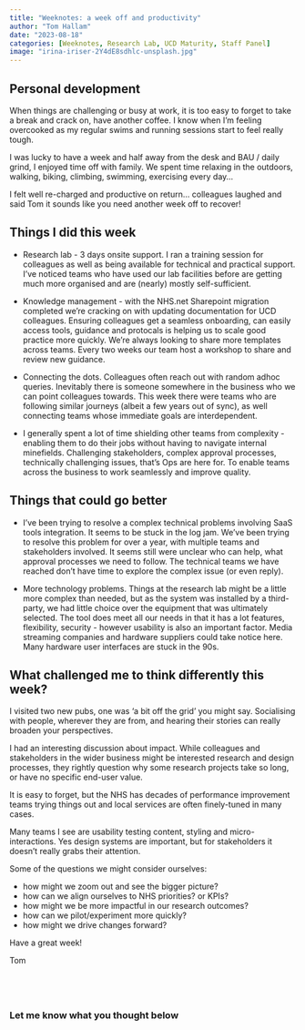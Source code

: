 ```yaml
---
title: "Weeknotes: a week off and productivity"
author: "Tom Hallam"
date: "2023-08-18"
categories: [Weeknotes, Research Lab, UCD Maturity, Staff Panel]
image: "irina-iriser-2Y4dE8sdhlc-unsplash.jpg"
---
```


## Personal development 

When things are challenging or busy at work, it is too easy to forget to take a break and crack on, have another coffee. I know when I'm feeling overcooked as my regular swims and running sessions start to feel really tough.

I was lucky to have a week and half away from the desk and BAU / daily grind, I enjoyed time off with family. We spent time relaxing in the outdoors, walking, biking, climbing, swimming, exercising every day... 

I felt well re-charged and productive on return... colleagues laughed and said Tom it sounds like you need another week off to recover!


## Things I did this week

* Research lab - 3 days onsite support. I ran a training session for colleagues as well as being available for technical and practical support. I've noticed teams who have used our lab facilities before are getting much more organised and are (nearly) mostly self-sufficient.

* Knowledge management - with the NHS.net Sharepoint migration completed we're cracking on with updating documentation for UCD colleagues. Ensuring colleagues get a seamless onboarding, can easily access tools, guidance and protocals is helping us to scale good practice more quickly. We're always looking to share more templates across teams. Every two weeks our team host a workshop to share and review new guidance.

* Connecting the dots. Colleagues often reach out with random adhoc queries. Inevitably there is someone somewhere in the business who we can point colleagues towards. This week there were teams who are following similar journeys (albeit a few years out of sync), as well connecting teams whose immediate goals are interdependent.

* I generally spent a lot of time shielding other teams from complexity - enabling them to do their jobs without having to navigate internal minefields. Challenging stakeholders, complex approval processes, technically challenging issues, that's Ops are here for. To enable teams across the business to work seamlessly and improve quality.


## Things that could go better

* I've been trying to resolve a complex technical problems involving SaaS tools integration. It seems to be stuck in the log jam. We've been trying to resolve this problem for over a year, with multiple teams and stakeholders involved. It seems still were unclear who can help, what approval processes we need to follow. The technical teams we have reached don't have time to explore the complex issue (or even reply).

* More technology problems. Things at the research lab might be a little more complex than needed, but as the system was installed by a third-party, we had little choice over the equipment that was ultimately selected. The tool does meet all our needs in that it has a lot features, flexibility, security - however usability is also an important factor. Media streaming companies and hardware suppliers could take notice here. Many hardware user interfaces are stuck in the 90s.


## What challenged me to think differently this week?

I visited two new pubs, one was 'a bit off the grid' you might say. Socialising with people, wherever they are from, and hearing their stories can really broaden your perspectives.

I had an interesting discussion about impact. While colleagues and stakeholders in the wider business might be interested research and design processes, they rightly question why some research projects take so long, or have no specific end-user value.

It is easy to forget, but the NHS has decades of performance improvement teams trying things out and local services are often finely-tuned in many cases. 

Many teams I see are usability testing content, styling and micro-interactions. Yes design systems are important, but for stakeholders it doesn't really grabs their attention. 

Some of the questions we might consider ourselves: 

* how might we zoom out and see the bigger picture?
* how can we align ourselves to NHS priorities? or KPIs?
* how might we be more impactful in our research outcomes? 
* how can we pilot/experiment more quickly?
* how might we drive changes forward?


Have a great week!

Tom


<br>
---

### Let me know what you thought below

<script src="https://giscus.app/client.js"
        data-repo="thomashallam/thomashallam.github.io"
        data-repo-id="R_kgDOIW_M2g"
        data-category="General"
        data-category-id="DIC_kwDOIW_M2s4CSpZr"
        data-mapping="url"
        data-strict="0"
        data-reactions-enabled="1"
        data-emit-metadata="0"
        data-input-position="top"
        data-theme="dark_protanopia"
        data-lang="en"
        data-loading="lazy"
        crossorigin="anonymous"
        async>
</script>